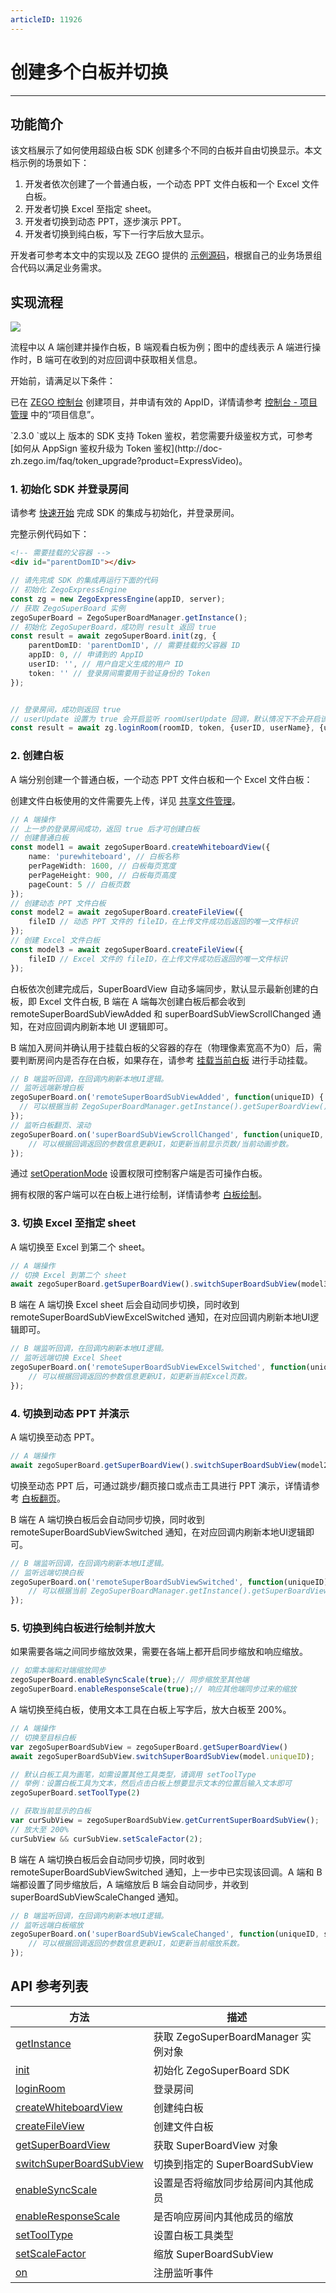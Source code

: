 ```yaml
---
articleID: 11926
---
```


# 创建多个白板并切换
 
- - -
## 功能简介
该文档展示了如何使用超级白板 SDK 创建多个不同的白板并自由切换显示。本文档示例的场景如下：
1. 开发者依次创建了一个普通白板，一个动态 PPT 文件白板和一个 Excel 文件白板。
2. 开发者切换 Excel 至指定 sheet。
3. 开发者切换到动态 PPT，逐步演示 PPT。
4. 开发者切换到纯白板，写下一行字后放大显示。

开发者可参考本文中的实现以及 ZEGO 提供的 [示例源码](../Quick%20Start/Run%20Demo.mdx)，根据自己的业务场景组合代码以满足业务需求。

## 实现流程

<Frame width="512" height="auto" caption=""><img src="https://storage.zego.im/sdk-doc/Pics/WhiteboardView/Superboard_bestpractice_web.png" /></Frame>

流程中以 A 端创建并操作白板，B 端观看白板为例；图中的虚线表示 A 端进行操作时，B 端可在收到的对应回调中获取相关信息。

开始前，请满足以下条件：

已在 [ZEGO 控制台](https://console.zego.im) 创建项目，并申请有效的 AppID，详情请参考 [控制台 - 项目管理](https://doc-zh.zego.im/article/12107) 中的“项目信息”。

<Warning title="注意">
`2.3.0 `或以上 版本的 SDK 支持 Token 鉴权，若您需要升级鉴权方式，可参考 [如何从 AppSign 鉴权升级为 Token 鉴权](http://doc-zh.zego.im/faq/token_upgrade?product=ExpressVideo)。
</Warning>

### 1. 初始化 SDK 并登录房间

请参考 [快速开始](../Quick%20Start/create%20white%20board.mdx) 完成 SDK 的集成与初始化，并登录房间。

完整示例代码如下：


```html
<!-- 需要挂载的父容器 -->
<div id="parentDomID"></div>
```

```typescript
// 请先完成 SDK 的集成再运行下面的代码
// 初始化 ZegoExpressEngine
const zg = new ZegoExpressEngine(appID, server);
// 获取 ZegoSuperBoard 实例
zegoSuperBoard = ZegoSuperBoardManager.getInstance();
// 初始化 ZegoSuperBoard，成功则 result 返回 true  
const result = await zegoSuperBoard.init(zg, {
    parentDomID: 'parentDomID', // 需要挂载的父容器 ID
    appID: 0, // 申请到的 AppID
    userID: '', // 用户自定义生成的用户 ID
    token: '' // 登录房间需要用于验证身份的 Token
});


// 登录房间，成功则返回 true
// userUpdate 设置为 true 会开启监听 roomUserUpdate 回调，默认情况下不会开启该监听
const result = await zg.loginRoom(roomID, token, {userID, userName}, {userUpdate: true});
```

### 2. 创建白板

A 端分别创建一个普通白板，一个动态 PPT 文件白板和一个 Excel 文件白板：

<Note title="说明">

创建文件白板使用的文件需要先上传，详见 [共享文件管理](../basic%20Func/File%20manage.mdx)。

</Note>

```typescript
// A 端操作
// 上一步的登录房间成功，返回 true 后才可创建白板
// 创建普通白板
const model1 = await zegoSuperBoard.createWhiteboardView({
    name: 'purewhiteboard', // 白板名称
    perPageWidth: 1600, // 白板每页宽度
    perPageHeight: 900, // 白板每页高度
    pageCount: 5 // 白板页数
});
// 创建动态 PPT 文件白板
const model2 = await zegoSuperBoard.createFileView({
    fileID // 动态 PPT 文件的 fileID，在上传文件成功后返回的唯一文件标识
});
// 创建 Excel 文件白板
const model3 = await zegoSuperBoard.createFileView({
    fileID // Excel 文件的 fileID，在上传文件成功后返回的唯一文件标识
});
```
白板依次创建完成后，SuperBoardView 自动多端同步，默认显示最新创建的白板，即 Excel 文件白板, B 端在 A 端每次创建白板后都会收到 remoteSuperBoardSubViewAdded 和 superBoardSubViewScrollChanged 通知，在对应回调内刷新本地 UI 逻辑即可。
<Warning title="注意">

B 端加入房间并确认用于挂载白板的父容器的存在（物理像素宽高不为0）后，需要判断房间内是否存在白板，如果存在，请参考 [挂载当前白板](../Quick%20Start/create%20white%20board.mdx#5-挂载当前白板) 进行手动挂载。

</Warning>

```typescript
// B 端监听回调，在回调内刷新本地UI逻辑。
// 监听远端新增白板
zegoSuperBoard.on('remoteSuperBoardSubViewAdded', function(uniqueID) {
  // 可以根据当前 ZegoSuperBoardManager.getInstance().getSuperBoardView().getCurrentSuperBoardSubView().getModel() 的信息更新UI，如更新当前显示白板/文件名称。
});
// 监听白板翻页、滚动
zegoSuperBoard.on('superBoardSubViewScrollChanged', function(uniqueID, page, step) {
    // 可以根据回调返回的参数信息更新UI，如更新当前显示页数/当前动画步数。
});
```

通过 [setOperationMode](@setOperationMode) 设置权限可控制客户端是否可操作白板。

拥有权限的客户端可以在白板上进行绘制，详情请参考 [白板绘制](../basic%20Func/sketch.mdx)。

### 3. 切换 Excel 至指定 sheet

A 端切换至 Excel 到第二个 sheet。
```typescript
// A 端操作
// 切换 Excel 到第二个 sheet
await zegoSuperBoard.getSuperBoardView().switchSuperBoardSubView(model3.uniqueID, 1 );
```

B 端在 A 端切换 Excel sheet 后会自动同步切换，同时收到 remoteSuperBoardSubViewExcelSwitched 通知，在对应回调内刷新本地UI逻辑即可。
```typescript
// B 端监听回调，在回调内刷新本地UI逻辑。
// 监听远端切换 Excel Sheet
zegoSuperBoard.on('remoteSuperBoardSubViewExcelSwitched', function(uniqueID, sheetIndex) {
    // 可以根据回调返回的参数信息更新UI，如更新当前Excel页数。
});
```

### 4. 切换到动态 PPT 并演示

A 端切换至动态 PPT。
```typescript
// A 端操作
await zegoSuperBoard.getSuperBoardView().switchSuperBoardSubView(model2.uniqueID );
```
切换至动态 PPT 后，可通过跳步/翻页接口或点击工具进行 PPT 演示，详情请参考 [白板翻页](../basic%20Func/scale%20And%20flip.mdx)。

B 端在 A 端切换白板后会自动同步切换，同时收到 remoteSuperBoardSubViewSwitched 通知，在对应回调内刷新本地UI逻辑即可。
```typescript
// B 端监听回调，在回调内刷新本地UI逻辑。
// 监听远端切换白板
zegoSuperBoard.on('remoteSuperBoardSubViewSwitched', function(uniqueID) {
    // 可以根据当前 ZegoSuperBoardManager.getInstance().getSuperBoardView().getCurrentSuperBoardSubView().getModel() 的信息更新UI，如更新当前显示白板/文件名称。
});
```

### 5. 切换到纯白板进行绘制并放大
如果需要各端之间同步缩放效果，需要在各端上都开启同步缩放和响应缩放。
```typescript
// 如需本端和对端缩放同步
zegoSuperBoard.enableSyncScale(true);// 同步缩放至其他端
zegoSuperBoard.enableResponseScale(true);// 响应其他端同步过来的缩放
```

A 端切换至纯白板，使用文本工具在白板上写字后，放大白板至 200%。
```typescript
// A 端操作
// 切换至目标白板
var zegoSuperBoardSubView = zegoSuperBoard.getSuperBoardView()
await zegoSuperBoardSubView.switchSuperBoardSubView(model.uniqueID);

// 默认白板工具为画笔，如需设置其他工具类型，请调用 setToolType
// 举例：设置白板工具为文本，然后点击白板上想要显示文本的位置后输入文本即可
zegoSuperBoard.setToolType(2)

// 获取当前显示的白板
var curSubView = zegoSuperBoardSubView.getCurrentSuperBoardSubView();
// 放大至 200%
curSubView && curSubView.setScaleFactor(2);
```
B 端在 A 端切换白板后会自动同步切换，同时收到 remoteSuperBoardSubViewSwitched 通知，上一步中已实现该回调。A 端和 B 端都设置了同步缩放后，A 端缩放后 B 端会自动同步，并收到 superBoardSubViewScaleChanged 通知。

```typescript
// B 端监听回调，在回调内刷新本地UI逻辑。
// 监听远端白板缩放
zegoSuperBoard.on('superBoardSubViewScaleChanged', function(uniqueID, scale) {
    // 可以根据回调返回的参数信息更新UI，如更新当前缩放系数。
}); 
```

## API 参考列表
| 方法                                                                                                  | 描述                                |
| ----------------------------------------------------------------------------------------------------- | ----------------------------------- |
| [getInstance](@getInstance)                                                                           | 获取 ZegoSuperBoardManager 实例对象 |
| [init](@init)                                                                                         | 初始化 ZegoSuperBoard SDK           |
| [loginRoom](https://doc-zh.zego.im/article/api?doc=Express_Video_SDK_API~Java_android~class~im-zego-zegoexpress-zego-express-engine#create-engine-scrap_0/article/api?doc=Express_Video_SDK_API~javascript_web~class~ZegoExpressEngine#login-room) | 登录房间                            |
| [createWhiteboardView](@createWhiteboardView)                                                         | 创建纯白板                          |
| [createFileView](@createFileView)                                                                     | 创建文件白板                        |
| [getSuperBoardView](@getSuperBoardView)                                                               | 获取 SuperBoardView 对象            |
| [switchSuperBoardSubView](@switchSuperBoardSubView)                                                   | 切换到指定的 SuperBoardSubView      |
| [enableSyncScale](@enableSyncScale)                                                                   | 设置是否将缩放同步给房间内其他成员  |
| [enableResponseScale](@enableResponseScale)                                                           | 是否响应房间内其他成员的缩放        |
| [setToolType](@setToolType)                                                                           | 设置白板工具类型                    |
| [setScaleFactor](@setScaleFactor)                                                                     | 缩放 SuperBoardSubView              |
| [on](@on)                                                                                             | 注册监听事件                        |
